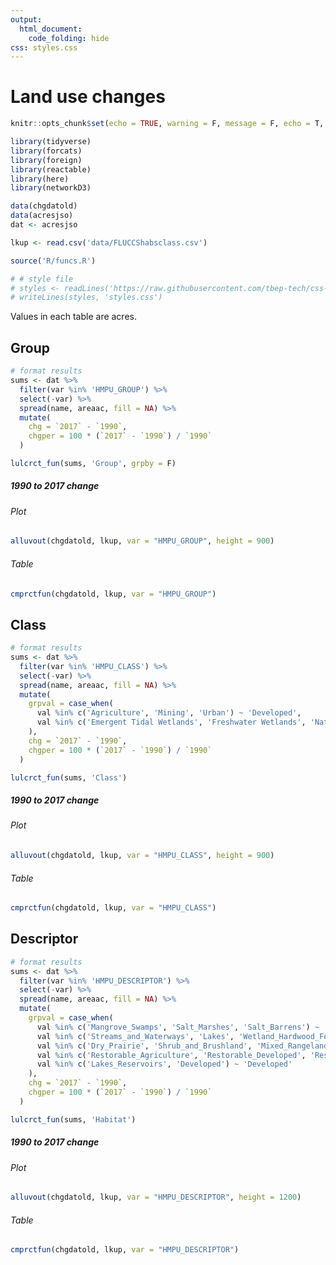```yaml
---
output: 
  html_document:
    code_folding: hide
css: styles.css
---
```


# Land use changes {.tabset}
  
```r
knitr::opts_chunk$set(echo = TRUE, warning = F, message = F, echo = T, fig.path = 'figs/', dev.args = list(family = 'serif'), fig.path = 'figures/')

library(tidyverse)
library(forcats)
library(foreign)
library(reactable)
library(here)
library(networkD3)

data(chgdatold)
data(acresjso)
dat <- acresjso

lkup <- read.csv('data/FLUCCShabsclass.csv')

source('R/funcs.R')

# # style file
# styles <- readLines('https://raw.githubusercontent.com/tbep-tech/css-styling/master/styles.css')
# writeLines(styles, 'styles.css')
```

Values in each table are acres.

## Group

```r
# format results
sums <- dat %>%
  filter(var %in% 'HMPU_GROUP') %>% 
  select(-var) %>% 
  spread(name, areaac, fill = NA) %>% 
  mutate(
    chg = `2017` - `1990`,
    chgper = 100 * (`2017` - `1990`) / `1990`
  )

lulcrct_fun(sums, 'Group', grpby = F)
```

##### 1990 to 2017 change {.tabset .tabset-pills} 

###### Plot 

```r
alluvout(chgdatold, lkup, var = "HMPU_GROUP", height = 900)
```

###### Table

```r
cmprctfun(chgdatold, lkup, var = "HMPU_GROUP")
```

## Class

```r
# format results
sums <- dat %>%
  filter(var %in% 'HMPU_CLASS') %>% 
  select(-var) %>% 
  spread(name, areaac, fill = NA) %>% 
  mutate(
    grpval = case_when(
      val %in% c('Agriculture', 'Mining', 'Urban') ~ 'Developed', 
      val %in% c('Emergent Tidal Wetlands', 'Freshwater Wetlands', 'Native Forested Uplands', 'Native Non-Forested Uplands') ~ 'Native'
    ), 
    chg = `2017` - `1990`,
    chgper = 100 * (`2017` - `1990`) / `1990`
  )

lulcrct_fun(sums, 'Class')
```

##### 1990 to 2017 change {.tabset .tabset-pills} 

###### Plot 

```r
alluvout(chgdatold, lkup, var = "HMPU_CLASS", height = 900)
```

###### Table

```r
cmprctfun(chgdatold, lkup, var = "HMPU_CLASS")
```

## Descriptor

```r
# format results
sums <- dat %>%
  filter(var %in% 'HMPU_DESCRIPTOR') %>% 
  select(-var) %>% 
  spread(name, areaac, fill = NA) %>% 
  mutate(
    grpval = case_when(
      val %in% c('Mangrove_Swamps', 'Salt_Marshes', 'Salt_Barrens') ~ 'Tidal Wetlands', 
      val %in% c('Streams_and_Waterways', 'Lakes', 'Wetland_Hardwood_Forests','Wetland_Coniferous_Forests', 'Wetland_Forested_Mixed',  'Vegetated_Non-Forested_Wetlands') ~ 'Freshwater Wetlands', 
      val %in% c('Dry_Prairie', 'Shrub_and_Brushland', 'Mixed_Rangeland', 'Upland_Coniferous_Forest', 'Upland_Hardwood_Forest') ~ 'Native Uplands',
      val %in% c('Restorable_Agriculture', 'Restorable_Developed', 'Restorable_Mining', 'Restorable_Shoreline', 'Restorable_Pond') ~ 'Opportunity Areas', 
      val %in% c('Lakes_Reservoirs', 'Developed') ~ 'Developed'
    ), 
    chg = `2017` - `1990`,
    chgper = 100 * (`2017` - `1990`) / `1990`
  )

lulcrct_fun(sums, 'Habitat')
```

##### 1990 to 2017 change  {.tabset .tabset-pills}

###### Plot

```r
alluvout(chgdatold, lkup, var = "HMPU_DESCRIPTOR", height = 1200)
```

###### Table

```r
cmprctfun(chgdatold, lkup, var = "HMPU_DESCRIPTOR")
```

